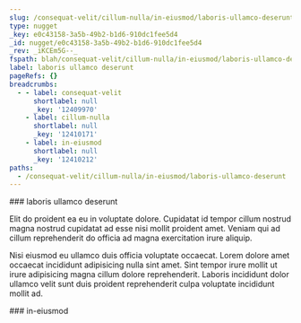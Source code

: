 ```yaml
---
slug: /consequat-velit/cillum-nulla/in-eiusmod/laboris-ullamco-deserunt
type: nugget
_key: e0c43158-3a5b-49b2-b1d6-910dc1fee5d4
_id: nugget/e0c43158-3a5b-49b2-b1d6-910dc1fee5d4
_rev: _iKCEm5G--_
fspath: blah/consequat-velit/cillum-nulla/in-eiusmod/laboris-ullamco-deserunt.md
label: laboris ullamco deserunt
pageRefs: {}
breadcrumbs:
  - - label: consequat-velit
      shortlabel: null
      _key: '12409970'
    - label: cillum-nulla
      shortlabel: null
      _key: '12410171'
    - label: in-eiusmod
      shortlabel: null
      _key: '12410212'
paths:
  - /consequat-velit/cillum-nulla/in-eiusmod/laboris-ullamco-deserunt
---
```


<NuggetArea>
<Nugget slug="/consequat-velit/cillum-nulla/in-eiusmod/laboris-ullamco-deserunt" type="nugget" _key="e0c43158-3a5b-49b2-b1d6-910dc1fee5d4" _id="nugget/e0c43158-3a5b-49b2-b1d6-910dc1fee5d4" _rev="_iKCEm5G--_" fspath="blah/consequat-velit/cillum-nulla/in-eiusmod/laboris-ullamco-deserunt.md" label="laboris ullamco deserunt" paths="/consequat-velit/cillum-nulla/in-eiusmod/laboris-ullamco-deserunt">
<NuggetBody>
### laboris ullamco deserunt

Elit do proident ea eu in voluptate dolore. Cupidatat id tempor cillum nostrud magna nostrud cupidatat ad esse nisi mollit proident amet. Veniam qui ad cillum reprehenderit do officia ad magna exercitation irure aliquip.

Nisi eiusmod eu ullamco duis officia voluptate occaecat. Lorem dolore amet occaecat incididunt adipisicing nulla sint amet. Sint tempor irure mollit ut irure adipisicing magna cillum dolore reprehenderit. Laboris incididunt dolor ullamco velit sunt duis proident reprehenderit culpa voluptate incididunt mollit ad.

</NuggetBody>
<Breadcrumbs>
<Crumbs>
<Crumb _key="12409970" label="consequat-velit" /><Crumb _key="12410171" label="cillum-nulla" /><Crumb _key="12410212" label="in-eiusmod" />
</Crumbs>
</Breadcrumbs>
</Nugget>

<NuggetsInbound>
</NuggetsInbound>
<NuggetsOutbound>
</NuggetsOutbound>
</NuggetArea>
<PassagesInbound>
<Passage direction="inbound" type="passage" _key="12410212" _id="passage/12410212" _rev="_iKCEm5C--A" label="in-eiusmod" passage="in-eiusmod" fspath="blah/consequat-velit/cillum-nulla/in-eiusmod" paths="/consequat-velit/cillum-nulla/in-eiusmod" slug="/consequat-velit/cillum-nulla/in-eiusmod">
<NuggetBody>
### in-eiusmod

</NuggetBody>
<Breadcrumbs>
<Crumbs>
<Crumb _key="12409970" label="consequat-velit" /><Crumb _key="12410171" label="cillum-nulla" />
</Crumbs>
</Breadcrumbs>
</Passage>

</PassagesInbound>
<PassagesOutbound>
</PassagesOutbound>
